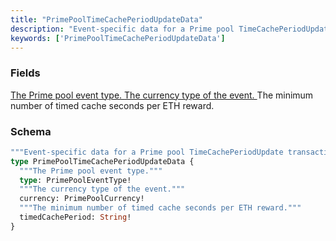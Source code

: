 ```yaml
---
title: "PrimePoolTimeCachePeriodUpdateData"
description: "Event-specific data for a Prime pool TimeCachePeriodUpdate transaction."
keywords: ['PrimePoolTimeCachePeriodUpdateData']
---
```


### Fields

<a href="/api-reference/types/primepooleventtype">
  <ResponseField name="type" type="PrimePoolEventType!" required>
    The Prime pool event type.
  </ResponseField>
</a>

<a href="/api-reference/types/primepoolcurrency">
  <ResponseField name="currency" type="PrimePoolCurrency!" required>
    The currency type of the event.
  </ResponseField>
</a>

<ResponseField name="timedCachePeriod" type="String!" required>
  The minimum number of timed cache seconds per ETH reward.
</ResponseField>

### Schema


```graphql 
"""Event-specific data for a Prime pool TimeCachePeriodUpdate transaction."""
type PrimePoolTimeCachePeriodUpdateData {
  """The Prime pool event type."""
  type: PrimePoolEventType!
  """The currency type of the event."""
  currency: PrimePoolCurrency!
  """The minimum number of timed cache seconds per ETH reward."""
  timedCachePeriod: String!
}
```
